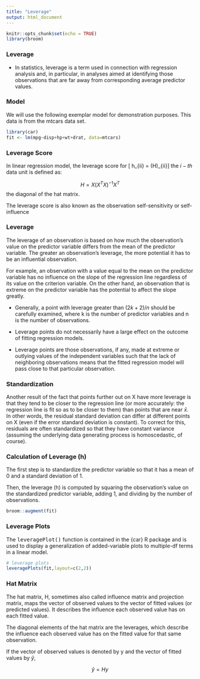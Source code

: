```yaml
---
title: "Leverage"
output: html_document
---
```


```r
knitr::opts_chunk$set(echo = TRUE)
library(broom)
```


### Leverage 

* In statistics, leverage is a term used in connection with regression analysis and, in particular, in analyses aimed at identifying those observations that are far away from corresponding average predictor values.

### Model

We will use the following exemplar model for demonstration purposes. This data is from the mtcars data set.

```r
library(car)
fit <- lm(mpg~disp+hp+wt+drat, data=mtcars) 
```




### Leverage Score

In linear regression model, the leverage score for \[ h_{ii} = (H)_{ii}\] the $i-th$ data unit is defined as:

 
$$ H = X(X^{T} X)^{-1}X^{T} $$
the diagonal of the hat matrix.


The leverage score is also known as the observation self-sensitivity or self-influence

### Leverage

The leverage of an observation is based on how much the observation's value on the predictor variable differs from the 
mean of the predictor variable. The greater an observation's leverage, the more potential it has to be an influential observation. 

For example, an observation with a value equal to the mean on the predictor variable has no influence on the slope of the regression line regardless of its value on the criterion variable. On the other hand, an observation that is extreme on the predictor variable has the potential to affect the slope greatly.


* Generally, a point with leverage greater than $(2k+2)/n$ should be carefully examined, where k is the number of predictor variables and n is the number of observations.
*  Leverage points do not necessarily have a large effect on the outcome of fitting regression models.

* Leverage points are those observations, if any, made at extreme or outlying values of the independent variables such that the lack of neighboring observations means that the fitted regression model will pass close to that particular observation.

### Standardization

Another result of the fact that points further out on X have more leverage is that they tend to be closer to the regression line (or more accurately: the regression line is fit so as to be closer to them) than points that are near $\bar{x}$. In other words, the residual standard deviation can differ at different points on X (even if the error standard deviation is constant). To correct for this, residuals are often standardized so that they have constant variance (assuming the underlying data generating process is homoscedastic, of course).

### Calculation of Leverage (h)

The first step is to standardize the predictor variable so that it has a mean of 0 and a standard deviation of 1. 

Then, the leverage (h) is computed by squaring the observation's value on the standardized predictor variable, adding 1, and dividing by the number of observations.

```r
broom::augment(fit)
```

### Leverage Plots

The <tt>leveragePlot()</tt> function is contained in the {car} R package and is used to display a generalization of added-variable plots to multiple-df terms in a linear model.

```r
# leverage plots
leveragePlots(fit,layout=c(2,2)) 
```


### Hat Matrix

The hat matrix, H, sometimes also called influence matrix and projection matrix, maps the vector of observed values to the vector of 
fitted values (or predicted values). It describes the influence each observed value has on each fitted value.

The diagonal elements of the hat matrix are the leverages, which describe the influence each observed value has on the fitted value for that same observation.
 
If the vector of observed values is denoted by y and the vector of fitted values by $\hat{y}$,
 
$$ \hat{y} = H y$$
